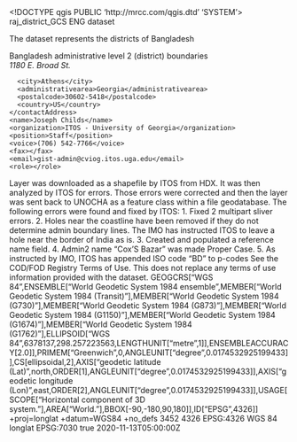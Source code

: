<!DOCTYPE qgis PUBLIC 'http://mrcc.com/qgis.dtd' 'SYSTEM'>
<qgis version="3.20.3-Odense">
  <identifier>raj_district_GCS</identifier>
  <parentidentifier></parentidentifier>
  <language>ENG</language>
  <type>dataset</type>
  <title>BANGLADESH: Admin Level 2 Boundaries</title>
  <abstract>The dataset represents the districts of Bangladesh

Bangladesh administrative level 2 (district) boundaries</abstract>
  <contact>
    <contactAddress>
      <type></type>
      <address>1180 E. Broad St.</address>
      <city>Athens</city>
      <administrativearea>Georgia</administrativearea>
      <postalcode>30602-5418</postalcode>
      <country>US</country>
    </contactAddress>
    <name>Joseph Childs</name>
    <organization>ITOS - University of Georgia</organization>
    <position>Staff</position>
    <voice>(706) 542-7766</voice>
    <fax></fax>
    <email>gist-admin@cviog.itos.uga.edu</email>
    <role></role>
  </contact>
  <links/>
  <history>Layer was downloaded as a shapefile by ITOS from HDX. It was then analyzed by ITOS for errors. Those errors were corrected and then the layer was sent back to UNOCHA as a feature class within a file geodatabase. The following errors were found and fixed by ITOS: 1. Fixed 2 multipart sliver errors. 2. Holes near the coastline have been removed if they do not determine admin boundary lines. The IMO has instructed ITOS to leave a hole near the border of India as is. 3. Created and populated a reference name field. 4. Admin2 name "Cox'S Bazar" was made Proper Case. 5. As instructed by IMO, ITOS has appended ISO code "BD" to p-codes</history>
  <fees></fees>
  <constraints type="Limitations of use">See the COD/FOD Registry Terms of Use. This does not replace any terms of use information provided with the dataset.</constraints>
  <encoding></encoding>
  <crs>
    <spatialrefsys>
      <wkt>GEOGCRS["WGS 84",ENSEMBLE["World Geodetic System 1984 ensemble",MEMBER["World Geodetic System 1984 (Transit)"],MEMBER["World Geodetic System 1984 (G730)"],MEMBER["World Geodetic System 1984 (G873)"],MEMBER["World Geodetic System 1984 (G1150)"],MEMBER["World Geodetic System 1984 (G1674)"],MEMBER["World Geodetic System 1984 (G1762)"],ELLIPSOID["WGS 84",6378137,298.257223563,LENGTHUNIT["metre",1]],ENSEMBLEACCURACY[2.0]],PRIMEM["Greenwich",0,ANGLEUNIT["degree",0.0174532925199433]],CS[ellipsoidal,2],AXIS["geodetic latitude (Lat)",north,ORDER[1],ANGLEUNIT["degree",0.0174532925199433]],AXIS["geodetic longitude (Lon)",east,ORDER[2],ANGLEUNIT["degree",0.0174532925199433]],USAGE[SCOPE["Horizontal component of 3D system."],AREA["World."],BBOX[-90,-180,90,180]],ID["EPSG",4326]]</wkt>
      <proj4>+proj=longlat +datum=WGS84 +no_defs</proj4>
      <srsid>3452</srsid>
      <srid>4326</srid>
      <authid>EPSG:4326</authid>
      <description>WGS 84</description>
      <projectionacronym>longlat</projectionacronym>
      <ellipsoidacronym>EPSG:7030</ellipsoidacronym>
      <geographicflag>true</geographicflag>
    </spatialrefsys>
  </crs>
  <extent>
    <spatial maxx="92.68030699999999911" miny="20.59060900000000061" maxz="0" minz="0" crs="EPSG:4326" dimensions="2" minx="88.00862800000000163" maxy="26.63451299999999833"/>
    <temporal>
      <period>
        <start>2020-11-13T05:00:00Z</start>
        <end></end>
      </period>
    </temporal>
    <temporal>
      <period>
        <start></start>
        <end></end>
      </period>
    </temporal>
  </extent>
</qgis>
